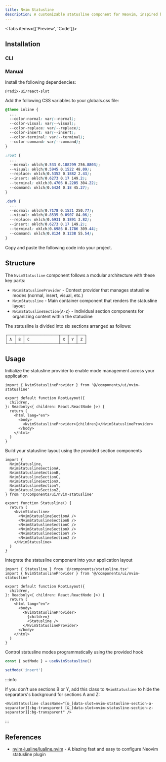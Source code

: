```yaml
---
title: Nvim Statusline
description: A customizable statusline component for Neovim, inspired by the nvim-lualine plugin.
---
```


<Tabs items={['Preview', 'Code']}>

<Tab value="Preview">
  <PreviewComponent comp="nvim-statusline-demo" />
</Tab>

<Tab value="Code">
  <ComponentSource comp="nvim-statusline-demo" />
</Tab>

</Tabs>

## Installation

### CLI

<InstallComponent comp="nvim-statusline" />

### Manual

<Steps>

<Step>
Install the following dependencies:

```package-install
@radix-ui/react-slot
```

</Step>

<Step>
Add the following CSS variables to your globals.css file:

```css title="app/globals.css"
@theme inline {
  ...
  --color-normal: var(--normal);
  --color-visual: var(--visual);
  --color-replace: var(--replace);
  --color-insert: var(--insert);
  --color-terminal: var(--terminal);
  --color-command: var(--command);
}

:root {
  ...
  --normal: oklch(0.533 0.188299 256.8803);
  --visual: oklch(0.5945 0.1522 48.09);
  --replace: oklch(0.5352 0.1882 2.43);
  --insert: oklch(0.6273 0.17 149.2);
  --terminal: oklch(0.4706 0.2205 304.22);
  --command: oklch(0.6424 0.18 45.27);
}

.dark {
  ...
  --normal: oklch(0.7178 0.1521 250.77);
  --visual: oklch(0.8535 0.0907 84.06);
  --replace: oklch(0.6931 0.1891 3.82);
  --insert: oklch(0.6273 0.17 149.2);
  --terminal: oklch(0.6986 0.1786 309.44);
  --command: oklch(0.8124 0.1238 55.54);
}
```

</Step>

<Step>
  Copy and paste the following code into your project.
  <ComponentSource comp="nvim-statusline" />
</Step>

</Steps>

## Structure

The `NvimStatusline` component follows a modular architecture with these key parts:

- `NvimStatuslineProvider` - Context provider that manages statusline modes (normal, insert, visual, etc.)
- `NvimStatusline` - Main container component that renders the statusline layout
- `NvimStatuslineSection{A-Z}` - Individual section components for organizing content within the statusline

The statusline is divided into six sections arranged as follows:

```text
┌───┬───┬───────────────┬───┬───┬───┐
│ A │ B │ C             │ X │ Y │ Z │
└───┴───┴───────────────┴───┴───┴───┘
```

## Usage

<Steps>

<Step>
Initialize the statusline provider to enable mode management across your application

```tsx title="app/layout.tsx"
import { NvimStatuslineProvider } from '@/components/ui/nvim-statusline'

export default function RootLayout({
  children,
}: Readonly<{ children: React.ReactNode }>) {
  return (
    <html lang="en">
      <body>
        <NvimStatuslineProvider>{children}</NvimStatuslineProvider>
      </body>
    </html>
  )
}
```

</Step>

<Step>
Build your statusline layout using the provided section components

```tsx title="components/statusline.tsx
import {
  NvimStatusline,
  NvimStatuslineSectionA,
  NvimStatuslineSectionB,
  NvimStatuslineSectionC,
  NvimStatuslineSectionX,
  NvimStatuslineSectionY,
  NvimStatuslineSectionZ,
} from '@/components/ui/nvim-statusline'

export function Statusline() {
  return (
    <NvimStatusline>
      <NvimStatuslineSectionA />
      <NvimStatuslineSectionB />
      <NvimStatuslineSectionC />
      <NvimStatuslineSectionX />
      <NvimStatuslineSectionY />
      <NvimStatuslineSectionZ />
    </NvimStatusline>
  )
}
```

</Step>

<Step>
Integrate the statusline component into your application layout

```tsx title="app/layout.tsx"
import { Statusline } from '@/components/statusline.tsx'
import { NvimStatuslineProvider } from '@/components/ui/nvim-statusline'

export default function RootLayout({
  children,
}: Readonly<{ children: React.ReactNode }>) {
  return (
    <html lang="en">
      <body>
        <NvimStatuslineProvider>
          {children}
          <Statusline />
        </NvimStatuslineProvider>
      </body>
    </html>
  )
}
```

</Step>

<Step>
Control statusline modes programmatically using the provided hook

```ts
const { setMode } = useNvimStatusline()

setMode('insert')
```

</Step>

</Steps>

:::info

If you don't use sections B or Y, add this class to `NvimStatusline` to hide the separators's background for sections A and Z:

```tsx
<NvimStatusline className="[&_[data-slot=nvim-statusline-section-a-separator]]:bg-transparent [&_[data-slot=nvim-statusline-section-z-separator]]:bg-transparent" />
```

:::

## References

- [nvim-lualine/lualine.nvim](https://github.com/nvim-lualine/lualine.nvim) - A blazing fast and easy to configure Neovim statusline plugin
